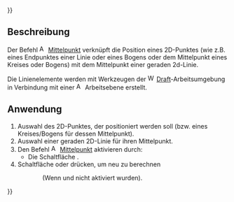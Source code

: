 {{UnfinishedDocu{{#translation:}}}}
<languages/>

{{Docnav/de
|[[Assembly3_ConstraintEqualLineArcLength/de|Linien- gleich Bogenlänge]]
|[[Assembly3_ConstraintDiameter/de|Durchmesser]]
|[[Assembly3_Workbench/de|Assembly3]]
|IconL=Assembly_ConstraintEqualLineArcLength.svg
|IconR=Assembly_ConstraintDiameter.svg
|IconC=Assembly3_workbench_icon.svg
}}

{{GuiCommand/de
|Name=Assembly3 ConstraintMidPoint
|Name/de=Assembly3 Mittelpunkt
|Icon=Assembly_ConstraintMidPoint.svg
|Workbenches=[[Assembly3_Workbench/de|Assembly3]]
}}

<span id="Description"></span>
== Beschreibung ==

Der Befehl [[Image:Assembly_ConstraintMidPoint.svg|16px]] [[Assembly3_ConstraintMidPoint/de|Mittelpunkt]] verknüpft die Position eines 2D-Punktes (wie z.B. eines Endpunktes einer Linie oder eines Bogens oder dem Mittelpunkt eines Kreises oder Bogens) mit dem Mittelpunkt einer geraden 2d-Linie.

Die Linienelemente werden mit Werkzeugen der [[Image:Workbench_Draft.svg|16px]] [[Draft_Workbench/de|Draft]]-Arbeitsumgebung in Verbindung mit einer [[Image:Assembly_Workplane.svg|16px]]  Arbeitsebene erstellt.

<span id="Usage"></span>
== Anwendung ==

# Auswahl des 2D-Punktes, der positioniert werden soll (bzw. eines Kreises/Bogens für dessen Mittelpunkt).
# Auswahl einer geraden 2D-Linie für ihren Mittelpunkt.
# Den Befehl [[Image:Assembly_ConstraintMidPoint.svg|16px]] [[Assembly3_ConstraintMidPoint/de|Mittelpunkt]] aktivieren durch:
#* Die Schaltfläche {{Button|[[Image:Assembly_ConstraintMidPoint.svg|16px]] [[Assembly3_ConstraintMidPoint/de|Mittelpunkt]]}}.
# Schaltfläche {{Button|[[Image:Assembly3_workbench_icon.svg|16px]] [[Assembly3_ResolveConstraints/de|Beziehungen berechnen]]}} oder {{Button|[[Image:Assembly_QuickSolve.svg|16px]] [[Assembly3_QuickSolve/de|Schnelle Berechnung]]}} drücken, um neu zu berechnen 
:: (Wenn {{Button|[[Image:Assembly_AutoRecompute.svg|16px]] [[Assembly3_AutoRecompute/de|Automatische Berechnung]]}} und {{Button|[[Image:Assembly_SmartRecompute.svg|16px]] [[Assembly3_SmartRecompute/de|Smarte Berechnung]]}} nicht aktiviert wurden).


{{Docnav/de
|[[Assembly3_ConstraintEqualLineArcLength/de|Linien- gleich Bogenlänge]]
|[[Assembly3_ConstraintDiameter/de|Durchmesser]]
|[[Assembly3_Workbench/de|Assembly3]]
|IconL=Assembly_ConstraintEqualLineArcLength.svg
|IconR=Assembly_ConstraintDiameter.svg
|IconC=Assembly3_workbench_icon.svg
}}

{{Userdocnavi{{#translation:}}}}